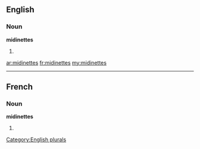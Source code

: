 ==English==

===Noun===
'''midinettes'''

# {{plural of|[[midinette]]}}

[[Category:English plurals]]

[[ar:midinettes]]
[[fr:midinettes]]
[[my:midinettes]]

----
==French==

===Noun===
'''midinettes''' {{f}}

# {{plural of|[[midinette]]|lang=fr}}
{{rfc-auto}}